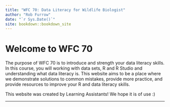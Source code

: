 ```yaml
--- 
title: "WFC 70: Data Literacy for Wildlife Biologist"
author: "Rob Furrow"
date: "`r Sys.Date()`"
site: bookdown::bookdown_site
---
```


# Welcome to WFC 70 {-}

The purpose of WFC 70 is to introduce and strength your data literacy skills. In this course, you will working with data sets, R and R Studio and understanding what data literacy is. This website aims to be a place where we demonstrate solutions to common mistakes, provide more practice, and provide resources to improve your R and data literacy skills. 

This website was created by Learning Assistants! We hope it is of use :)


---
